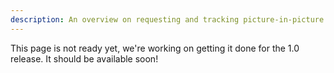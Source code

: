 ```yaml
---
description: An overview on requesting and tracking picture-in-picture changes.
---
```


This page is not ready yet, we're working on getting it done for the 1.0 release. It should be
available soon!
